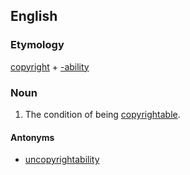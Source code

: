 ==English==

===Etymology===
[[copyright]] + [[-ability]]

===Noun===
{{wikipedia}}
{{en-noun|-}}

# {{context|copyright|lang=en}} The condition of being [[copyrightable]].

====Antonyms====
* [[uncopyrightability]]